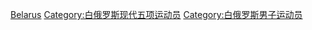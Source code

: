 [[Category:各国男子现代五项运动员|Belarus]]
[[Category:白俄罗斯现代五项运动员|Category:白俄罗斯现代五项运动员]]
[[Category:白俄罗斯男子运动员|Category:白俄罗斯男子运动员]]
